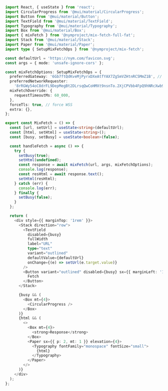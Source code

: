 ```ts copy filename="mixFetchExample.tsx"
import React, { useState } from 'react';
import CircularProgress from '@mui/material/CircularProgress';
import Button from '@mui/material/Button';
import TextField from '@mui/material/TextField';
import Typography from '@mui/material/Typography';
import Box from '@mui/material/Box';
import { mixFetch } from '@nymproject/mix-fetch-full-fat';
import Stack from '@mui/material/Stack';
import Paper from '@mui/material/Paper';
import type { SetupMixFetchOps } from '@nymproject/mix-fetch';

const defaultUrl = 'https://nym.com/favicon.svg';
const args = { mode: 'unsafe-ignore-cors' };

const mixFetchOptions: SetupMixFetchOps = {
  preferredGateway: '6Gb7ftQdKveMjPyrxDXeAtfYAX7Zg5mVZHtnRC5MmZ1B', // with WSS
  preferredNetworkRequester:
    '8rRGWy54oC8drFL9DepMegBt2DLrsqQwCoHMXt9nsnTo.2XjCPVbb4FpQ9hNRcXwb9mTzEAVVk1zf1tcch3wdtNEA@6Gb7ftQdKveMjPyrxDXeAtfYAX7Zg5mVZHtnRC5MmZ1B',
  mixFetchOverride: {
    requestTimeoutMs: 60_000,
  },
  forceTls: true, // force WSS
  extra: {},
};

export const MixFetch = () => {
  const [url, setUrl] = useState<string>(defaultUrl);
  const [html, setHtml] = useState<string>();
  const [busy, setBusy] = useState<boolean>(false);

  const handleFetch = async () => {
    try {
      setBusy(true);
      setHtml(undefined);
      const response = await mixFetch(url, args, mixFetchOptions);
      console.log(response);
      const resHtml = await response.text();
      setHtml(resHtml);
    } catch (err) {
      console.log(err);
    } finally {
      setBusy(false);
    }
  };

  return (
    <div style={{ marginTop: '1rem' }}>
      <Stack direction="row">
        <TextField
          disabled={busy}
          fullWidth
          label="URL"
          type="text"
          variant="outlined"
          defaultValue={defaultUrl}
          onChange={(e) => setUrl(e.target.value)}
        />
        <Button variant="outlined" disabled={busy} sx={{ marginLeft: '1rem' }} onClick={handleFetch}>
          Fetch
        </Button>
      </Stack>

      {busy && (
        <Box mt={4}>
          <CircularProgress />
        </Box>
      )}
      {html && (
        <>
          <Box mt={4}>
            <strong>Response</strong>
          </Box>
          <Paper sx={{ p: 2, mt: 1 }} elevation={4}>
            <Typography fontFamily="monospace" fontSize="small">
              {html}
            </Typography>
          </Paper>
        </>
      )}
    </div>
  );
};
```

